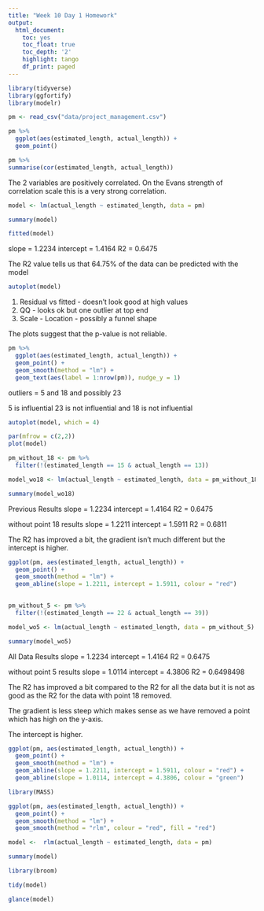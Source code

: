 ```yaml
---
title: "Week 10 Day 1 Homework"
output:
  html_document:
    toc: yes
    toc_float: true
    toc_depth: '2'
    highlight: tango
    df_print: paged
---
```


```r
library(tidyverse)
library(ggfortify)
library(modelr)
```


```r
pm <- read_csv("data/project_management.csv")
```

```r
pm %>% 
  ggplot(aes(estimated_length, actual_length)) +
  geom_point()
```

```r
pm %>% 
summarise(cor(estimated_length, actual_length))
```
The 2 variables are positively correlated. 
On the Evans strength of correlation scale this is a very strong correlation. 

```r
model <- lm(actual_length ~ estimated_length, data = pm)

summary(model)

fitted(model)
```

slope = 1.2234
intercept = 1.4164
R2 = 0.6475

The R2 value tells us that 64.75% of the data can be predicted with the model 

```r
autoplot(model)
```

1. Residual vs fitted - doesn't look good at high values
2. QQ - looks ok but one outlier at top end
3. Scale - Location - possibly a funnel shape 

The plots suggest that the p-value is not reliable. 

```r
pm %>% 
  ggplot(aes(estimated_length, actual_length)) +
  geom_point() +
  geom_smooth(method = "lm") +
  geom_text(aes(label = 1:nrow(pm)), nudge_y = 1)
```

outliers = 5 and 18 and possibly 23

5 is influential
23 is not influential and 18 is not influential


```r
autoplot(model, which = 4)
```

```r
par(mfrow = c(2,2))
plot(model)
```

```r
pm_without_18 <- pm %>% 
  filter(!(estimated_length == 15 & actual_length == 13))
```

```r
model_wo18 <- lm(actual_length ~ estimated_length, data = pm_without_18)

summary(model_wo18)
```
Previous Results
slope = 1.2234
intercept = 1.4164
R2 = 0.6475

without point 18 results
slope = 1.2211
intercept = 1.5911
R2 = 0.6811

The R2 has improved a bit, the gradient isn't much different but the intercept is higher. 


```r
ggplot(pm, aes(estimated_length, actual_length)) +
  geom_point() +
  geom_smooth(method = "lm") +
  geom_abline(slope = 1.2211, intercept = 1.5911, colour = "red")
  
```


```r
pm_without_5 <- pm %>% 
  filter(!(estimated_length == 22 & actual_length == 39))
```

```r
model_wo5 <- lm(actual_length ~ estimated_length, data = pm_without_5)

summary(model_wo5)
```


All Data Results
slope = 1.2234
intercept = 1.4164
R2 = 0.6475

without point 5 results
slope = 1.0114
intercept = 4.3806
R2 = 0.6498498

The R2 has improved a bit compared to the R2 for all the data but it is not as good as the R2 for the data with point 18 removed. 

The gradient is less steep which makes sense as we have removed a point which has high on the y-axis. 

The intercept is higher. 

```r
ggplot(pm, aes(estimated_length, actual_length)) +
  geom_point() +
  geom_smooth(method = "lm") +
  geom_abline(slope = 1.2211, intercept = 1.5911, colour = "red") +
  geom_abline(slope = 1.0114, intercept = 4.3806, colour = "green")
```




```r
library(MASS)

ggplot(pm, aes(estimated_length, actual_length)) +
  geom_point() +
  geom_smooth(method = "lm") +
  geom_smooth(method = "rlm", colour = "red", fill = "red")
```

```r
model <-  rlm(actual_length ~ estimated_length, data = pm)

summary(model)

```

```r
library(broom)

tidy(model)

glance(model)
```

